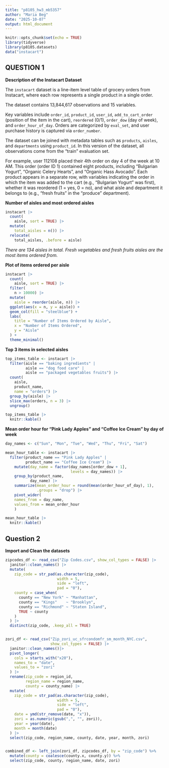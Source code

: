 ```yaml
---
title: "p8105_hw3_mb5357"
author: "Maria Beg"
date: "2025-10-07"
output: html_document
---
```


```r
knitr::opts_chunk$set(echo = TRUE)
library(tidyverse)
library(p8105.datasets)
data("instacart")
```

## QUESTION 1

**Description of the Instacart Dataset**

The `instacart` dataset is a line-item level table of grocery orders from Instacart, where each row represents a single product in a single order.

The dataset contains 13,844,617 observations and 15 variables. 

Key variables include `order_id`, `product_id`, `user_id`, `add_to_cart_order` (position of the item in the cart), `reordered` (0/1), `order_dow` (day of week), and `order_hour_of_day`. Orders are categorized by `eval_set`, and user purchase history is captured via `order_number`. 

The dataset can be joined with metadata tables such as `products`, `aisles`, and `departments` using `product_id`. In this version of the dataset, all observations come from the "train" evaluation set. 

For example, user 112108 placed their 4th order on day 4 of the week at 10 AM. This order (order ID 1) contained eight products, including "Bulgarian Yogurt", "Organic Celery Hearts", and "Organic Hass Avocado". Each product appears in a separate row, with variables indicating the order in which the item was added to the cart (e.g., "Bulgarian Yogurt" was first), whether it was reordered (1 = yes, 0 = no), and what aisle and department it belongs to (e.g., "fresh fruits" in the "produce" department).


**Number of aisles and most ordered aisles**

```r

instacart |> 
  count(
    aisle, sort = TRUE) |>
  mutate(
    total_aisles = n()) |>
  relocate(
    total_aisles, .before = aisle)

```

*There are 134 aisles in total. Fresh vegetables and fresh fruits aisles are the most items ordered from.*


**Plot of items ordered per aisle**

```r

instacart |>
  count(
    aisle, sort = TRUE) |>
  filter(
    n > 10000) |>
  mutate(
    aisle = reorder(aisle, n)) |>
  ggplot(aes(x = n, y = aisle)) +
  geom_col(fill = "steelblue") +
  labs(
    title = "Number of Items Ordered by Aisle",
    x = "Number of Items Ordered",
    y = "Aisle"
  ) +
  theme_minimal()

```


**Top 3 items in selected aisles**

```r

top_items_table <- instacart |>
  filter(aisle == "baking ingredients" | 
         aisle == "dog food care" | 
         aisle == "packaged vegetables fruits") |>
  count(
    aisle, 
    product_name, 
    name = "orders") |> 
  group_by(aisle) |> 
  slice_max(orders, n = 3) |> 
  ungroup()

top_items_table |> 
  knitr::kable()

```


**Mean order hour for "Pink Lady Apples" and "Coffee Ice Cream" by day of week**

```r

day_names <- c("Sun", "Mon", "Tue", "Wed", "Thu", "Fri", "Sat")

mean_hour_table <- instacart |>
  filter(product_name == "Pink Lady Apples" | 
         product_name == "Coffee Ice Cream") |>
    mutate(day_name = factor(day_names[order_dow + 1], 
                             levels = day_names)) |>
    group_by(product_name, 
           day_name) |>
    summarize(mean_order_hour = round(mean(order_hour_of_day), 1), 
              .groups = "drop") |>
    pivot_wider(
    names_from = day_name,
    values_from = mean_order_hour
    )

mean_hour_table |> 
  knitr::kable()

```


## Question 2

**Import and Clean the datasets**

```r

zipcodes_df <- read_csv("Zip Codes.csv", show_col_types = FALSE) |>
  janitor::clean_names() |>
  mutate(
    zip_code = str_pad(as.character(zip_code), 
                       width = 5, 
                       side = "left", 
                       pad = "0"),
    county = case_when(
      county == "New York" ~ "Manhattan",
      county == "Kings"    ~ "Brooklyn",
      county == "Richmond" ~ "Staten Island",
      TRUE ~ county
    )
  ) |>
  distinct(zip_code, .keep_all = TRUE)


zori_df <- read_csv("Zip_zori_uc_sfrcondomfr_sm_month_NYC.csv", 
                    show_col_types = FALSE) |>
  janitor::clean_names()|>
  pivot_longer(
    cols = starts_with("x20"), 
    names_to = "date", 
    values_to = "zori"
  ) |>
  rename(zip_code = region_id, 
         region_name = region_name, 
         county = county_name) |>
  mutate(
    zip_code = str_pad(as.character(zip_code), 
                       width = 5, 
                       side = "left", 
                       pad = "0"),
    date = ymd(str_remove(date, "x")),
    zori = as.numeric(gsub(",", "", zori)),   
    year = year(date),
    month = month(date)
  ) |>
  select(zip_code, region_name, county, date, year, month, zori)


combined_df <- left_join(zori_df, zipcodes_df, by = "zip_code") %>%
  mutate(county = coalesce(county.x, county.y)) %>%
  select(zip_code, county, region_name, date, zori)

```





